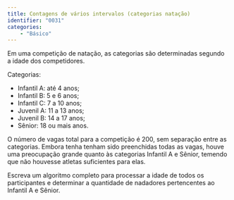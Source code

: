 ```yaml
---
title: Contagens de vários intervalos (categorias natação)
identifier: "0031"
categories:
    - "Básico"
---
```


::: {.exercicio .avalia-algoritmo}
Em uma competição de natação, as categorias são determinadas segundo a idade dos competidores.

Categorias:

* Infantil A: até 4 anos;
* Infantil B: 5 e 6 anos;
* Infantil C: 7 a 10 anos;
* Juvenil A: 11 a 13 anos;
* Juvenil B: 14 a 17 anos;
* Sênior: 18 ou mais anos.

O número de vagas total para a competição é 200, sem separação entre as categorias. Embora tenha tenham sido preenchidas todas as vagas, houve uma preocupação grande quanto às categorias Infantil A e Sênior, temendo que não houvesse atletas suficientes para elas.

Escreva um algoritmo completo para processar a idade de todos os participantes e determinar a quantidade de nadadores pertencentes ao Infantil A e Sênior.
:::
